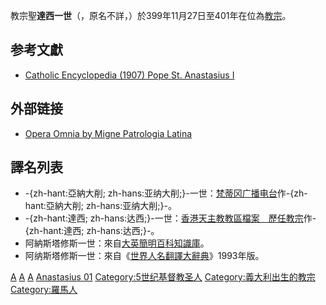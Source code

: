 {{expand|time=2018-10-17T04:55:46+00:00}}
{{unreferenced|time=2018-10-17T04:55:46+00:00}}
{{NoteTA
|G1=Popes
}}
{{Infobox Christian leader
|type             = Pope
| honorific-prefix = 教宗
|name=聖達西一世<br>Sanctus Anastasius PP. I
|image=[[File:39-St.Anastasius_I.jpg|250px]]
|caption = 位於[[城外聖保祿大殿|城外聖保祿大殿]]的教宗達西一世圖像
|birth_name=Anastasius
|term_start=399年11月27日
|term_end= 401年12月19日
|predecessor=[[教宗西里修|教宗西理]]
|successor=[[教宗依诺增爵一世|教宗諾森一世]]
|birth_date=（地點不詳）
|birthplace=
|dead=dead
|death_date= 401年12月19日
|death_place=[[羅馬|羅馬]]
|other=達西
}}

{{infobox popestyles
|papal name=Pope Anastasius I
|dipstyle=教宗閣下
|offstyle=教宗閣下
|relstyle=聖父
|deathstyle=[[基督教聖人|聖人]]
}}

教宗聖'''達西一世'''（{{lang-la|Sanctus Anastasius PP. I}}，原名不詳，{{bd|？||401年|12月19日}}）於399年11月27日至401年在位為[[教宗|教宗]]。

==参考文獻==
{{reflist}}
* [http://www.newadvent.org/cathen/01454c.htm Catholic Encyclopedia (1907) Pope St. Anastasius I]{{WebCite|url=https://www.webcitation.org/68byXXzMs?url=http://www.newadvent.org/cathen/01454c.htm |date=20120622131022 |dateformat=iso }}

==外部链接==
*[http://www.documentacatholicaomnia.eu/01_01_0399-0401-_Anastasius_I,_Sanctus.html Opera Omnia by Migne Patrologia Latina]{{Wayback|url=http://www.documentacatholicaomnia.eu/01_01_0399-0401-_Anastasius_I,_Sanctus.html |date=20071125133609 }}

== 譯名列表 ==
*-{zh-hant:亞納大削; zh-hans:亚纳大削;}-一世：[http://www.radiovaticana.org/cinesegb/notiziari/notiz2002/notiz02-05/not05-25.html 梵蒂冈广播电台]{{dead link|date=2018年3月 |bot=InternetArchiveBot |fix-attempted=yes }}作-{zh-hant:亞納大削; zh-hans:亚纳大削;}-。
*-{zh-hant:達西; zh-hans:达西;}-一世：[https://web.archive.org/web/20051023073732/http://archives.catholic.org.hk/popes/index.htm 香港天主教教區檔案　歷任教宗]作-{zh-hant:達西; zh-hans:达西;}-。
*阿納斯塔修斯一世：來自[https://web.archive.org/web/20040128155924/http://wordpedia.britannica.com/concise/content.aspx?id=25993&hash=HwQCLfZD3Ef%2fIbssVGeYpw%3d%3d&t=3 大英簡明百科知識庫]。
*阿纳斯塔修斯一世：來自《[[世界人名翻譯大辭典|世界人名翻譯大辭典]]》1993年版。

{{教宗|[[教宗西里修|教宗西理]]|[[教宗依诺增爵一世|教宗諾森一世]]|399年－401年}}

{{Popes}}
{{Catholicism}}
{{天主教聖人}}
{{Authority control}}
[[Category:教宗|A]]
[[Category:基督教聖人|A]]
[[Category:401年逝世|A]]
[[Category:4世纪总主教|Anastasius 01]]
[[Category:5世纪基督教圣人|Category:5世纪基督教圣人]]
[[Category:義大利出生的教宗|Category:義大利出生的教宗]]
[[Category:羅馬人|Category:羅馬人]]